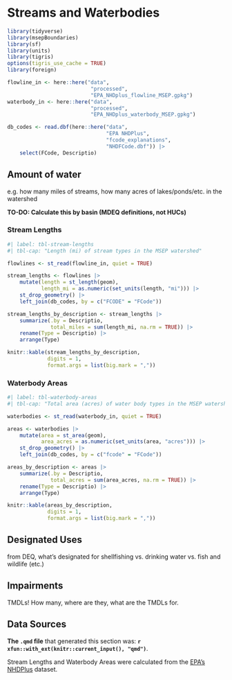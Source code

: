# Streams and Waterbodies  

```r
library(tidyverse)
library(msepBoundaries)
library(sf)
library(units)
library(tigris)
options(tigris_use_cache = TRUE)
library(foreign)
```

```r
flowline_in <- here::here("data",
                           "processed",
                           "EPA_NHDplus_flowline_MSEP.gpkg")
waterbody_in <- here::here("data", 
                           "processed",
                           "EPA_NHDplus_waterbody_MSEP.gpkg")
```

```r
db_codes <- read.dbf(here::here("data",
                                "EPA NHDPlus",
                                "fcode_explanations",
                                "NHDFCode.dbf")) |> 
    select(FCode, Descriptio)
```



## Amount of water  

e.g. how many miles of streams, how many acres of lakes/ponds/etc. in the watershed 

**TO-DO: Calculate this by basin (MDEQ definitions, not HUCs)**  

### Stream Lengths  

```r
#| label: tbl-stream-lengths
#| tbl-cap: "Length (mi) of stream types in the MSEP watershed"

flowlines <- st_read(flowline_in, quiet = TRUE)

stream_lengths <- flowlines |> 
    mutate(length = st_length(geom),
           length_mi = as.numeric(set_units(length, "mi"))) |> 
    st_drop_geometry() |> 
    left_join(db_codes, by = c("FCODE" = "FCode"))

stream_lengths_by_description <- stream_lengths |> 
    summarize(.by = Descriptio,
              total_miles = sum(length_mi, na.rm = TRUE)) |> 
    rename(Type = Descriptio) |> 
    arrange(Type)

knitr::kable(stream_lengths_by_description,
             digits = 1,
             format.args = list(big.mark = ","))
```



### Waterbody Areas  

```r
#| label: tbl-waterbody-areas
#| tbl-cap: "Total area (acres) of water body types in the MSEP watershed"

waterbodies <- st_read(waterbody_in, quiet = TRUE)

areas <- waterbodies |> 
    mutate(area = st_area(geom),
           area_acres = as.numeric(set_units(area, "acres"))) |> 
    st_drop_geometry() |> 
    left_join(db_codes, by = c("fcode" = "FCode"))

areas_by_description <- areas |> 
    summarize(.by = Descriptio,
              total_acres = sum(area_acres, na.rm = TRUE)) |> 
    rename(Type = Descriptio) |> 
    arrange(Type)

knitr::kable(areas_by_description,
             digits = 1,
             format.args = list(big.mark = ","))
```

## Designated Uses  

from DEQ, what's designated for shellfishing vs. drinking water vs. fish and wildlife (etc.)  

## Impairments  

TMDLs! How many, where are they, what are the TMDLs for.  


## Data Sources  

**The `.qmd` file** that generated this section was: **`r xfun::with_ext(knitr::current_input(), "qmd")`**.  

Stream Lengths and Waterbody Areas were calculated from the [EPA's NHDPlus](https://www.epa.gov/waterdata/nhdplus-national-hydrography-dataset-plus) dataset. 